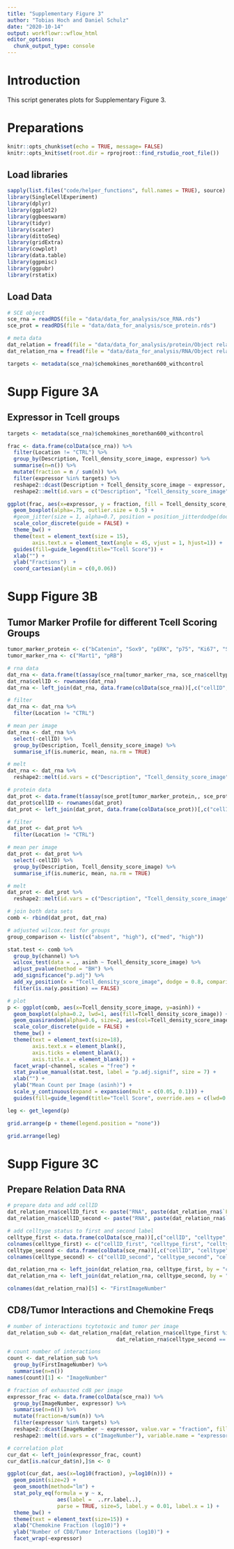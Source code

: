 ```yaml
---
title: "Supplementary Figure 3"
author: "Tobias Hoch and Daniel Schulz"
date: "2020-10-14"
output: workflowr::wflow_html
editor_options:
  chunk_output_type: console
---
```


# Introduction
This script generates plots for Supplementary Figure 3.

# Preparations

```r
knitr::opts_chunk$set(echo = TRUE, message= FALSE)
knitr::opts_knit$set(root.dir = rprojroot::find_rstudio_root_file())
```

## Load libraries

```r
sapply(list.files("code/helper_functions", full.names = TRUE), source)
library(SingleCellExperiment)
library(dplyr)
library(ggplot2)
library(ggbeeswarm)
library(tidyr)
library(scater)
library(dittoSeq)
library(gridExtra)
library(cowplot)
library(data.table)
library(ggpmisc)
library(ggpubr)
library(rstatix)
```

## Load Data

```r
# SCE object
sce_rna = readRDS(file = "data/data_for_analysis/sce_RNA.rds")
sce_prot = readRDS(file = "data/data_for_analysis/sce_protein.rds")

# meta data
dat_relation = fread(file = "data/data_for_analysis/protein/Object relationships.csv",stringsAsFactors = FALSE)
dat_relation_rna = fread(file = "data/data_for_analysis/RNA/Object relationships.csv",stringsAsFactors = FALSE)

targets <- metadata(sce_rna)$chemokines_morethan600_withcontrol
```

# Supp Figure 3A

## Expressor in Tcell groups

```r
targets <- metadata(sce_rna)$chemokines_morethan600_withcontrol

frac <- data.frame(colData(sce_rna)) %>%
  filter(Location != "CTRL") %>%
  group_by(Description, Tcell_density_score_image, expressor) %>%
  summarise(n=n()) %>%
  mutate(fraction = n / sum(n)) %>%
  filter(expressor %in% targets) %>%
  reshape2::dcast(Description + Tcell_density_score_image ~ expressor, value.var = "fraction", fill = 0) %>%
  reshape2::melt(id.vars = c("Description", "Tcell_density_score_image"), variable.name = "expressor", value.name = "fraction")

ggplot(frac, aes(x=expressor, y = fraction, fill = Tcell_density_score_image)) + 
  geom_boxplot(alpha=.75, outlier.size = 0.5) +
  #geom_jitter(size = 1, alpha=0.7, position = position_jitterdodge(dodge.width = 0.75,jitter.width = 0.05), aes(col=Tcell_density_score_image)) +
  scale_color_discrete(guide = FALSE) +
  theme_bw() +
  theme(text = element_text(size = 15),
        axis.text.x = element_text(angle = 45, vjust = 1, hjust=1)) + 
  guides(fill=guide_legend(title="Tcell Score")) +
  xlab("") + 
  ylab("Fractions")  +
  coord_cartesian(ylim = c(0,0.06))
```

# Supp Figure 3B

## Tumor Marker Profile for different Tcell Scoring Groups

```r
tumor_marker_protein <- c("bCatenin", "Sox9", "pERK", "p75", "Ki67", "SOX10", "PARP", "S100", "MiTF")
tumor_marker_rna <- c("Mart1", "pRB")

# rna data 
dat_rna <- data.frame(t(assay(sce_rna[tumor_marker_rna, sce_rna$celltype == "Tumor"], "asinh")))
dat_rna$cellID <- rownames(dat_rna)
dat_rna <- left_join(dat_rna, data.frame(colData(sce_rna))[,c("cellID", "Tcell_density_score_image", "Description", "MM_location", "Location")])

# filter
dat_rna <- dat_rna %>%
  filter(Location != "CTRL")

# mean per image
dat_rna <- dat_rna %>%
  select(-cellID) %>%
  group_by(Description, Tcell_density_score_image) %>%
  summarise_if(is.numeric, mean, na.rm = TRUE)

# melt
dat_rna <- dat_rna %>%
  reshape2::melt(id.vars = c("Description", "Tcell_density_score_image"), variable.name = "channel", value.name = "asinh")

# protein data
dat_prot <- data.frame(t(assay(sce_prot[tumor_marker_protein,, sce_prot$celltype == "Tumor"], "asinh")))
dat_prot$cellID <- rownames(dat_prot)
dat_prot <- left_join(dat_prot, data.frame(colData(sce_prot))[,c("cellID", "Tcell_density_score_image", "Description", "MM_location", "Location")])

# filter
dat_prot <- dat_prot %>%
  filter(Location != "CTRL")

# mean per image
dat_prot <- dat_prot %>%
  select(-cellID) %>%
  group_by(Description, Tcell_density_score_image) %>%
  summarise_if(is.numeric, mean, na.rm = TRUE)

# melt
dat_prot <- dat_prot %>%
  reshape2::melt(id.vars = c("Description", "Tcell_density_score_image"), variable.name = "channel", value.name = "asinh")

# join both data sets
comb <- rbind(dat_prot, dat_rna)

# adjusted wilcox.test for groups
group_comparison <- list(c("absent", "high"), c("med", "high"))

stat.test <- comb %>%
  group_by(channel) %>%
  wilcox_test(data = ., asinh ~ Tcell_density_score_image) %>%
  adjust_pvalue(method = "BH") %>%
  add_significance("p.adj") %>%
  add_xy_position(x = "Tcell_density_score_image", dodge = 0.8, comparisons = group_comparison) %>%
  filter(is.na(y.position) == FALSE)

# plot 
p <- ggplot(comb, aes(x=Tcell_density_score_image, y=asinh)) + 
  geom_boxplot(alpha=0.2, lwd=1, aes(fill=Tcell_density_score_image)) +
  geom_quasirandom(alpha=0.6, size=2, aes(col=Tcell_density_score_image)) +
  scale_color_discrete(guide = FALSE) +
  theme_bw() +
  theme(text = element_text(size=18),
        axis.text.x = element_blank(),
        axis.ticks = element_blank(),
        axis.title.x = element_blank()) +
  facet_wrap(~channel, scales = "free") + 
  stat_pvalue_manual(stat.test, label = "p.adj.signif", size = 7) + 
  xlab("") + 
  ylab("Mean Count per Image (asinh)") +
  scale_y_continuous(expand = expansion(mult = c(0.05, 0.1))) +
  guides(fill=guide_legend(title="Tcell Score", override.aes = c(lwd=0.5, alpha=1)))

leg <- get_legend(p)

grid.arrange(p + theme(legend.position = "none"))
```

```r
grid.arrange(leg)
```

# Supp Figure 3C

## Prepare Relation Data RNA

```r
# prepare data and add cellID
dat_relation_rna$cellID_first <- paste("RNA", paste(dat_relation_rna$`First Image Number`, dat_relation_rna$`First Object Number`, sep = "_"), sep = "_")
dat_relation_rna$cellID_second <- paste("RNA", paste(dat_relation_rna$`Second Image Number`, dat_relation_rna$`Second Object Number`, sep = "_"), sep = "_")

# add celltype status to first and second label
celltype_first <- data.frame(colData(sce_rna))[,c("cellID", "celltype", "celltype_clustered")]
colnames(celltype_first) <- c("cellID_first", "celltype_first", "celltype_clust_first")
celltype_second <- data.frame(colData(sce_rna))[,c("cellID", "celltype", "celltype_clustered")]
colnames(celltype_second) <- c("cellID_second", "celltype_second", "celltype_clust_second")

dat_relation_rna <- left_join(dat_relation_rna, celltype_first, by = "cellID_first")
dat_relation_rna <- left_join(dat_relation_rna, celltype_second, by = "cellID_second")

colnames(dat_relation_rna)[5] <- "FirstImageNumber"
```

## CD8/Tumor Interactions and Chemokine Freqs

```r
# number of interactions tcytotoxic and tumor per image
dat_relation_sub <- dat_relation_rna[dat_relation_rna$celltype_first %in% c("Tcytotoxic") & 
                                   dat_relation_rna$celltype_second == "Tumor"]

# count number of interactions
count <- dat_relation_sub %>%
  group_by(FirstImageNumber) %>%
  summarise(n=n())
names(count)[1] <- "ImageNumber"

# fraction of exhausted cd8 per image
expressor_frac <- data.frame(colData(sce_rna)) %>%
  group_by(ImageNumber, expressor) %>%
  summarise(n=n()) %>%
  mutate(fraction=n/sum(n)) %>%
  filter(expressor %in% targets) %>%
  reshape2::dcast(ImageNumber ~ expressor, value.var = "fraction", fill = 0) %>%
  reshape2::melt(id.vars = c("ImageNumber"), variable.name = "expressor", value.name = "fraction")

# correlation plot
cur_dat <- left_join(expressor_frac, count)
cur_dat[is.na(cur_dat$n),]$n <- 0

ggplot(cur_dat, aes(x=log10(fraction), y=log10(n))) + 
  geom_point(size=2) + 
  geom_smooth(method="lm") +
  stat_poly_eq(formula = y ~ x, 
                aes(label =  ..rr.label..), 
                parse = TRUE, size=5, label.y = 0.01, label.x = 1) +
  theme_bw() +
  theme(text = element_text(size=15)) +
  xlab("Chemokine Fraction (log10)") +
  ylab("Number of CD8/Tumor Interactions (log10)") +
  facet_wrap(~expressor)
```

